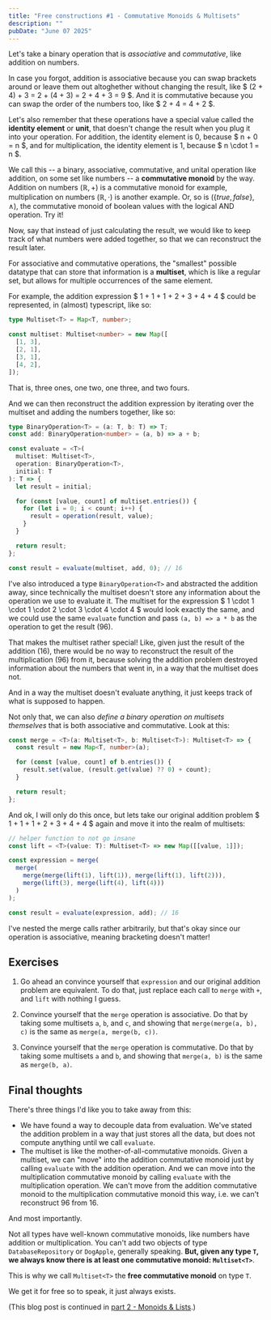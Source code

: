 ```yaml
---
title: "Free constructions #1 - Commutative Monoids & Multisets"
description: ""
pubDate: "June 07 2025"
---
```


Let's take a binary operation that is _associative_ and
_commutative_, like addition on numbers.

In case you forgot, addition is associative because you can swap
brackets around or leave them out altoghether without changing
the result, like $ (2 + 4) + 3 = 2 + (4 + 3) = 2 + 4 + 3 = 9 $.
And it is commutative because you can swap the order of the
numbers too, like $ 2 + 4 = 4 + 2 $.

Let's also remember that these operations have a special
value called the **identity element** or **unit**, that doesn't
change the result when you plug it into your operation. For addition,
the identity element is $0$, because $ n + 0 = n $, and for 
multiplication, the identity element is $1$, because
$ n \cdot 1 = n $.

We call this -- a binary, associative, commutative, and unital operation
like addition, on some set like numbers -- a **commutative
monoid** by the way. Addition on numbers $(\mathbb{R}, +)$
is a commutative monoid for example, multiplication on numbers
$(\mathbb{R}, \cdot)$ is another example. Or, so is $(\lbrace
true, false \rbrace, \land)$, the commutative monoid of boolean
values with the logical AND operation. Try it!

Now, say that instead of just calculating the result, we would
like to keep track of what numbers were added together, so that
we can reconstruct the result later.

For associative and commutative operations, the "smallest"
possible datatype that can store that information is a
**multiset**, which is like a regular set, but allows for
multiple occurrences of the same element.

For example, the addition expression
$ 1 + 1 + 1 + 2 + 3 + 4 + 4 $ could be represented, in (almost)
typescript, like so:

```ts
type Multiset<T> = Map<T, number>;

const multiset: Multiset<number> = new Map([
  [1, 3],
  [2, 1],
  [3, 1],
  [4, 2],
]);
```

That is, three ones, one two, one three, and two fours.

And we can then reconstruct the addition expression by iterating
over the multiset and adding the numbers together, like so:

```ts
type BinaryOperation<T> = (a: T, b: T) => T;
const add: BinaryOperation<number> = (a, b) => a + b;

const evaluate = <T>(
  multiset: Multiset<T>,
  operation: BinaryOperation<T>,
  initial: T
): T => {
  let result = initial;

  for (const [value, count] of multiset.entries()) {
    for (let i = 0; i < count; i++) {
      result = operation(result, value);
    }
  }

  return result;
};

const result = evaluate(multiset, add, 0); // 16
```

I've also introduced a type `BinaryOperation<T>` and
abstracted the addition away, since technically the multiset
doesn't store any information about the operation we use to
evaluate it. The multiset for the expression
$ 1 \cdot 1 \cdot 1 \cdot 2 \cdot 3 \cdot 4 \cdot 4 $ would
look exactly the same, and we could use the same `evaluate`
function and pass `(a, b) => a * b` as the operation to get the
result (96).

That makes the multiset rather special! Like, given just the
result of the addition (16), there would be no way to reconstruct
the result of the multiplication (96) from it, because solving
the addition problem destroyed information about the numbers
that went in, in a way that the multiset does not.

And in a way the multiset doesn't evaluate anything, it just
keeps track of what is supposed to happen.

Not only that, we can also _define a binary operation on
multisets themselves_ that is both associative and commutative.
Look at this:

```ts
const merge = <T>(a: Multiset<T>, b: Multiset<T>): Multiset<T> => {
  const result = new Map<T, number>(a);

  for (const [value, count] of b.entries()) {
    result.set(value, (result.get(value) ?? 0) + count);
  }

  return result;
};
```

And ok, I will only do this once, but lets take our original
addition problem $ 1 + 1 + 1 + 2 + 3 + 4 + 4 $ again and move it
into the realm of multisets:

```ts
// helper function to not go insane
const lift = <T>(value: T): Multiset<T> => new Map([[value, 1]]);

const expression = merge(
  merge(
    merge(merge(lift(1), lift(1)), merge(lift(1), lift(2))),
    merge(lift(3), merge(lift(4), lift(4)))
  )
);

const result = evaluate(expression, add); // 16
```

I've nested the merge calls rather arbitrarily, but that's okay
since our operation is associative, meaning bracketing doesn't
matter!

## Exercises

1. Go ahead an convince yourself that `expression` and our
   original addition problem are equivalent. To do that, just replace
   each call to `merge` with `+`, and `lift` with nothing I guess.

2. Convince yourself that the `merge` operation is associative.
   Do that by taking some multisets `a`, `b`, and `c`, and
   showing that `merge(merge(a, b), c)` is the same as
   `merge(a, merge(b, c))`.

3. Convince yourself that the `merge` operation is commutative.
   Do that by taking some multisets `a` and `b`, and
   showing that `merge(a, b)` is the same as `merge(b, a)`.

## Final thoughts

There's three things I'd like you to take away from this:

- We have found a way to decouple data from evaluation. We've
  stated the addition problem in a way that just stores all the
  data, but does not compute anything until we call `evaluate`.
- The multiset is like the mother-of-all-commutative monoids.
  Given a multiset, we can "move" into the addition commutative
  monoid just by calling `evaluate` with the addition
  operation. And we can move into the multiplication commutative
  monoid by calling `evaluate` with the multiplication
  operation. We can't move from the addition commutative
  monoid to the multiplication commutative monoid this
  way, i.e. we can't reconstruct 96 from 16.

And most importantly.

Not all types have well-known commutative monoids, like
numbers have addition or multiplication. You can't add two
objects of type `DatabaseRepository` or `DogApple`, generally
speaking. **But, given any type `T`, we always know there is at
least one commutative monoid: `Multiset<T>`**.

This is why we call `Multiset<T>` the **free commutative
monoid** on type `T`.

We get it for free so to speak, it just always exists.

(This blog post is continued in
[part 2 - Monoids & Lists](../free-constructions-1).)
